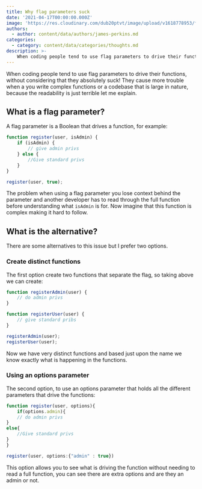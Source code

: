 ```yaml
---
title: Why flag parameters suck
date: '2021-04-17T00:00:00.000Z'
image: 'https://res.cloudinary.com/dub20ptvt/image/upload/v1618778953/feature_flag_losart.webp'
authors:
  - author: content/data/authors/james-perkins.md
categories:
  - category: content/data/categories/thoughts.md
description: >-
    When coding people tend to use flag parameters to drive their functions, without considering that they absolutely suck! They cause more trouble when a you write complex functions or a codebase that is large in nature, because the readability is just terrible let me explain
---
```


When coding people tend to use flag parameters to drive their functions, without considering that they absolutely suck! They cause more trouble when a you write complex functions or a codebase that is large in nature, because the readability is just terrible let me explain.

## What is a flag parameter?

A flag parameter is a Boolean that drives a function, for example:

```js
function register(user, isAdmin) {
    if (isAdmin) {
        // give admin privs
    } else {
        //Give standard privs
    }
}

register(user, true);
```

The problem when using a flag parameter you lose context behind the parameter and another developer has to read through the full function before understanding what `isAdmin` is for. Now imagine that this function is complex making it hard to follow.

## What is the alternative?

There are some alternatives to this issue but I prefer two options.

### Create distinct functions

The first option create two functions that separate the flag, so taking above we can create:

```js
function registerAdmin(user) {
    // do admin privs
}

function registerUser(user) {
    // give standard pribs
}

registerAdmin(user);
registerUser(user);
```

Now we have very distinct functions and based just upon the name we know exactly what is happening in the functions.

### Using an options parameter

The second option, to use an options parameter that holds all the different parameters that drive the functions:

```js
function register(user, options){
	if(options.admin){
	// do admin privs
}
else{
	//Give standard privs
}
}

register(user, options:{"admin" : true})
```

This option allows you to see what is driving the function without needing to read a full function, you can see there are extra options and are they an admin or not.
